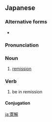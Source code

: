 ==Japanese==
{{ja-kanjitab|かん|かい|yomi=on}}

===Alternative forms===
* {{l/ja|緩解}}

===Pronunciation===
{{ja-pron|かんかい|y=o}}

===Noun===
{{ja-noun|かんかい}}

# {{lb|ja|medicine|sort=かんかい}} [[remission]] {{gloss|abatement or lessening of the manifestations of a disease}}

===Verb===
{{ja-verb-suru|tr=intrans|かんかい}}

# {{lb|ja|medicine|sort=かんかい}} be in remission

====Conjugation====
{{ja-suru|かんかい}}

[[ja:寛解]]